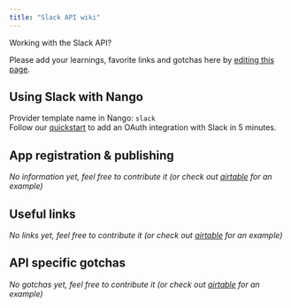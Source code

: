 ```yaml
---
title: "Slack API wiki"
---
```


Working with the Slack API?

Please add your learnings, favorite links and gotchas here by [editing this page](https://github.com/nangohq/nango/tree/master/docs/docs/providers/slack.md).

## Using Slack with Nango[](#using-slack-with-nango "Direct link to Using Slack with Nango")

Provider template name in Nango: `slack`  
Follow our [quickstart](/quickstart) to add an OAuth integration with Slack in 5 minutes.

## App registration & publishing[](#app-registration--publishing "Direct link to App registration & publishing")

_No information yet, feel free to contribute it (or check out [airtable](/providers/airtable) for an example)_

## Useful links[](#useful-links "Direct link to Useful links")

_No links yet, feel free to contribute it (or check out [airtable](/providers/airtable) for an example)_

## API specific gotchas[](#api-specific-gotchas "Direct link to API specific gotchas")

_No gotchas yet, feel free to contribute it (or check out [airtable](/providers/airtable) for an example)_